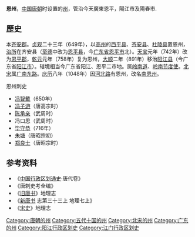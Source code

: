 '''恩州'''，[[中国|中国]][[唐朝|唐朝]]时设置的[[州|州]]，管治今天廣東恩平，陽江市及陽春市.
==歷史==
本[[齐安郡|齐安郡]]。[[貞觀_(唐朝)|贞观]]二十三年（649年），以[[高州_(广东)|高州]]的[[西平县_(唐朝)|西平县]]、[[齐安县|齐安县]]、[[杜陵县_(唐朝)|杜陵县]]置恩州，[[治所|治所]]在齐安县（[[至德_(唐朝)|至德]]中改为[[恩平县|恩平县]]，今[[广东省|广东省]][[恩平市|恩平市]]北）。[[天宝_(唐朝)|天宝]]元年（742年）改为[[恩平郡|恩平郡]]，[[乾元_(唐朝)|乾元]]元年（758年）复为恩州，[[大順_(唐朝)|大顺]]二年（891年）移治[[阳江县|阳江县]]（今广东省[[阳江市|阳江市]]）。辖境相当今广东省阳江、恩平二市地。属[[岭南道|岭南道]]、[[岭南节度使|岭南节度使]]。[[北宋|北宋]]属[[广南东路|广南东路]]。[[慶曆|庆历]]八年（1048年）因[[河北路|河北路]]有恩州，改名[[南恩州|南恩州]]。
;恩州刺史
* [[冯智戴|冯智戴]]（650年）
* [[冯子游|冯子游]]（唐高宗时）
* [[陈承亲|陈承亲]]（武周时）
* 冯口思（武周时）
* [[毕守恭|毕守恭]]（716年）
* [[朱塘|朱塘]]（唐昭宗初）
* [[郑良士|郑良士]]（唐昭宗时）
==参考资料==
*《[[中国行政区划通史|中国行政区划通史]]·唐代卷》
*《唐刺史考全编》
*《[[旧唐书|旧唐书]]》地理志
*《[[新唐书|新唐书]] 志第三十三上 地理七上》
*《[[宋史|宋史]]》地理志

{{唐朝行政區劃|nocat}}
{{十國行政區劃|nocat}}
{{北宋行政区划|nocat}}
{{DEFAULTSORT:E}}
[[Category:唐朝的州|Category:唐朝的州]]
[[Category:五代十国的州|Category:五代十国的州]]
[[Category:北宋的州|Category:北宋的州]]
[[Category:广东的州|Category:广东的州]]
[[Category:阳江行政区划史|Category:阳江行政区划史]]
[[Category:江门行政区划史|Category:江门行政区划史]]